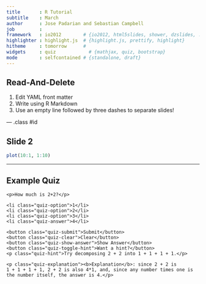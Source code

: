 ```yaml
---
title       : R Tutorial
subtitle    : March
author      : Jose Padarian and Sebastian Campbell
job         : 
framework   : io2012        # {io2012, html5slides, shower, dzslides, ...}
highlighter : highlight.js  # {highlight.js, prettify, highlight}
hitheme     : tomorrow      # 
widgets     : quiz            # {mathjax, quiz, bootstrap}
mode        : selfcontained # {standalone, draft}
---
```


## Read-And-Delete

1. Edit YAML front matter
2. Write using R Markdown
3. Use an empty line followed by three dashes to separate slides!

--- .class #id 

## Slide 2

```r
plot(10:1, 1:10)
```

---

## Example Quiz

<div class="quiz-single">
    <p>How much is 2+2?</p>  
    
    <li class="quiz-option">1</li>
    <li class="quiz-option">2</li>
    <li class="quiz-option">3</li>
    <li class="quiz-answer">4</li>
    
    <button class="quiz-submit">Submit</button>
    <button class="quiz-clear">Clear</button>
    <button class="quiz-show-answer">Show Answer</button>
    <button class="quiz-toggle-hint">Want a hint?</button>
    <p class="quiz-hint">Try decomposing 2 + 2 into 1 + 1 + 1 + 1.</p>
    
    <p class="quiz-explanation"><b>Explanation</b>: since 2 + 2 is 
    1 + 1 + 1 + 1, 2 + 2 is also 4*1, and, since any number times one is 
    the number itself, the answer is 4.</p>
</div>
